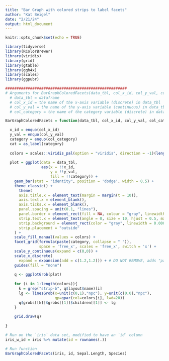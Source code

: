 ```yaml
---
title: "Bar Graph with colored strips to label facets"
author: "Kat Beigel"
date: "2/21/24"
output: html_document
---
```


```r
knitr::opts_chunk$set(echo = TRUE)

library(tidyverse)
library(RColorBrewer)
library(viridis)
library(grid)
library(gtable)
library(ggh4x)
library(scales)
library(ggpubr)

```


```r

######################################################
# Arguments for BarGraphColoredFacets(data_tbl, col_x_id, col_y_val, col_category)
  # data_tbl = dataframe
  # col_x_id = the name of the x-axis variable (discrete) in data_tbl
  # col_y_val = the name of the y-axis variable (continuous) in data_tbl
  # col_category = the name of the category variable (discrete) in data_tbl

BarGraphColoredFacets = function(data_tbl, col_x_id, col_y_val, col_category){

  x_id = enquo(col_x_id)
  y_val = enquo(col_y_val)
  category = enquo(col_category)
  cat = as_label(category)
  
  colors = scales::viridis_pal(option = "viridis", direction = -1)(length(unique(data_tbl[,cat])))
  
  plot = ggplot(data = data_tbl,
                aes(x = !!x_id,
                    y = !!y_val,
                    fill = !!category)) +
    geom_bar(stat = "identity", position = 'dodge', width = 0.5) +
    theme_classic() +
      theme(
      axis.title.x = element_text(margin = margin(t = 10)),
      axis.text.x = element_blank(),
      axis.ticks.x = element_blank(),
      panel.spacing = unit(0.1, "lines"),
      panel.border = element_rect(fill = NA, colour = "gray", linewidth = 0.4),
      strip.text.x = element_text(angle = 0, size = 10, hjust = 0.5, margin = margin(0.2,0,0.5,0, "cm")),
      strip.background = element_rect(color = "gray", linewidth = 0.000001),
      strip.placement = "outside"
    ) +
    scale_fill_manual(values = colors) +
    facet_grid(formula(paste(category, collapse = " ")),
               space = 'free_x', scales = 'free_x', switch = 'x') +
    scale_y_continuous(expand = c(0,0)) +
    scale_x_discrete(
      expand = expansion(add = c(1.2,1.2))) + # DO NOT REMOVE, adds "padding" in facets
    guides(fill = "none")
  
    q <- ggplotGrob(plot)
    
    for (i in 1:length(colors)){
      k = grep("strip-b", q$layout$name)[i]
      lg <- linesGrob(x=unit(c(0,1),"npc"), y=unit(c(0,0),"npc"),
                      gp=gpar(col=colors[i], lwd=20))
      q$grobs[[k]]$grobs[[1]]$children[[1]] <- lg
    }
    
    grid.draw(q)
    
}

```


```r

# Run on the `iris` data set, modified to have an `id` column
iris_w_id = iris %>% mutate(id = rownames(.))

# Run function
BarGraphColoredFacets(iris, id, Sepal.Length, Species)

```

